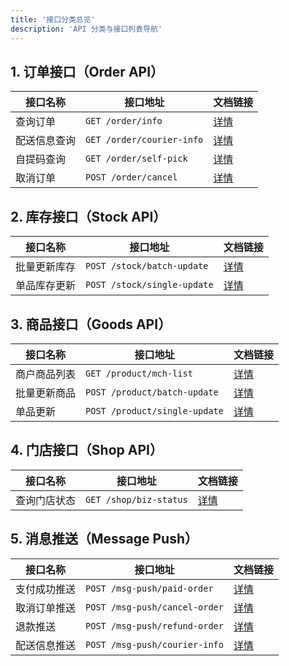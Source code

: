 ```yaml
---
title: '接口分类总览'
description: 'API 分类与接口列表导航'
---
```


## 1. 订单接口（Order API）

| 接口名称     | 接口地址                | 文档链接                           |
| ------------ | ---------------------- | ---------------------------------- |
| 查询订单     | `GET /order/info`      | [详情](/api-reference/order/info)  |
| 配送信息查询 | `GET /order/courier-info`   | [详情](/api-reference/order/courier-info) |
| 自提码查询   | `GET /order/self-pick` | [详情](/api-reference/order/self-pick) |
| 取消订单     | `POST /order/cancel`   | [详情](/api-reference/order/cancel) |

## 2. 库存接口（Stock API）

| 接口名称     | 接口地址                    | 文档链接                                 |
| ------------ | -------------------------- | ---------------------------------------- |
| 批量更新库存 | `POST /stock/batch-update` | [详情](/api-reference/stock/batch-update) |
| 单品库存更新 | `POST /stock/single-update`| [详情](/api-reference/stock/single-update) |

## 3. 商品接口（Goods API）

| 接口名称     | 接口地址                        | 文档链接                                 |
| ------------ | ------------------------------ | ---------------------------------------- |
| 商户商品列表 | `GET /product/mch-list`        | [详情](/api-reference/product/mch-list)  |
| 批量更新商品 | `POST /product/batch-update`   | [详情](/api-reference/product/batch-update) |
| 单品更新     | `POST /product/single-update`  | [详情](/api-reference/product/single-update) |

## 4. 门店接口（Shop API）

| 接口名称     | 接口地址                  | 文档链接                                 |
| ------------ | ------------------------ | ---------------------------------------- |
| 查询门店状态 | `GET /shop/biz-status`   | [详情](/api-reference/shop/biz-status)   |

## 5. 消息推送（Message Push）

| 接口名称         | 接口地址                        | 文档链接                                 |
| ---------------- | ------------------------------ | ---------------------------------------- |
| 支付成功推送     | `POST /msg-push/paid-order`    | [详情](/api-reference/msg-push/paid-order) |
| 取消订单推送     | `POST /msg-push/cancel-order`  | [详情](/api-reference/msg-push/cancel-order) |
| 退款推送         | `POST /msg-push/refund-order`  | [详情](/api-reference/msg-push/refund-order) |
| 配送信息推送     | `POST /msg-push/courier-info`  | [详情](/api-reference/msg-push/courier-info) |
